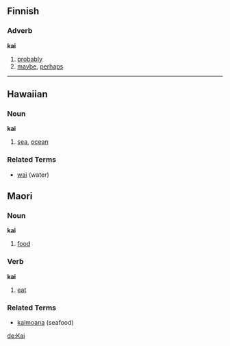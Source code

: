 ==Finnish==

===Adverb===
'''kai'''

# [[probably]]
# [[maybe]], [[perhaps]]

----

==Hawaiian==
===Noun===
'''kai'''

# [[sea]], [[ocean]]

===Related Terms===
*[[wai]] (water)


==Maori==
===Noun===
'''kai'''

# [[food]]

===Verb===
'''kai'''

# [[eat]]

===Related Terms===
*[[kaimoana]] (seafood)


[[de:Kai]]
